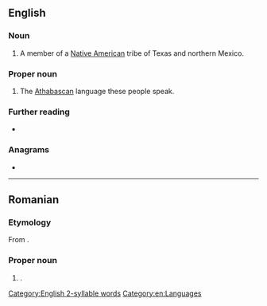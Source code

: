 {{also|lipan}}
==English==
{{wikipedia}}

===Noun===
{{en-noun|s|Lipan}}

# A member of a [[Native American]] tribe of Texas and northern Mexico.

===Proper noun===
{{en-proper noun}}

# The [[Athabascan]] language these people speak.

===Further reading===
* {{ethnologue|code=apl}}

===Anagrams===
* {{anagrams|en|a=ailnp|Aplin|Palin|Pinal|Plain|in lap|lapin|plain|plani-}}

[[Category:English 2-syllable words]]
[[Category:en:Languages]]

----

==Romanian==

===Etymology===
From {{m|ro|lipan}}.

===Proper noun===
{{ro-name|m}}

# {{surname|ro|nodot=1}}.